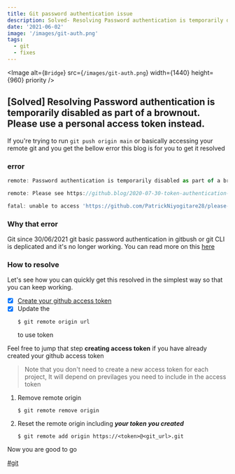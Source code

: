 ```yaml
---
title: Git password authentication issue
description: Solved- Resolving Password authentication is temporarily disabled as part of a brownout. Please use a personal access token instead. Failing If you're trying to run `git push origin main` or basically accessing your remote git
date: '2021-06-02'
image: '/images/git-auth.png'
tags:
  - git
  - fixes
---
```


<Image
  alt={`Bridge`}
  src={`/images/git-auth.png`}
  width={1440}
  height={960}
  priority
/>

## [Solved] Resolving Password authentication is temporarily disabled as part of a brownout. Please use a personal access token instead.

If you're trying to run `git push origin main` or basically accessing your remote git and you get the bellow error this blog is for you to get it resolved

### error

```js
remote: Password authentication is temporarily disabled as part of a brownout. Please use a personal access token instead.

remote: Please see https://github.blog/2020-07-30-token-authentication-requirements-for-api-and-git-operations/ for more information.

fatal: unable to access 'https://github.com/PatrickNiyogitare28/please-golf-api.git/': The requested URL returned error: 403
```

### Why that error

Git since 30/06/2021 git basic password authentication in gitbush or git CLI is deplicated and it's no longer working.
You can read more on this [here](https://github.blog/2020-12-15-token-authentication-requirements-for-git-operations/)

### How to resolve

Let's see how you can quickly get this resolved in the simplest way so that you can keep working.

- [x] [Create your github access token](https://docs.github.com/en/github/authenticating-to-github/keeping-your-account-and-data-secure/creating-a-personal-access-token)
- [x] Update the
  ```shell
  $ git remote origin url
  ```
  to use token

Feel free to jump that step **creating access token** if you have already created your github access token

> Note that you don't need to create a new access token for each project, It will depend on previlages you need to include in the access token

1. Remove remote origin
   ```shell
   $ git remote remove origin
   ```
2. Reset the remote origin including **_your token you created_**
   ```shell
   $ git remote add origin https://<token>@<git_url>.git
   ```

Now you are good to go

[#git]()

#
